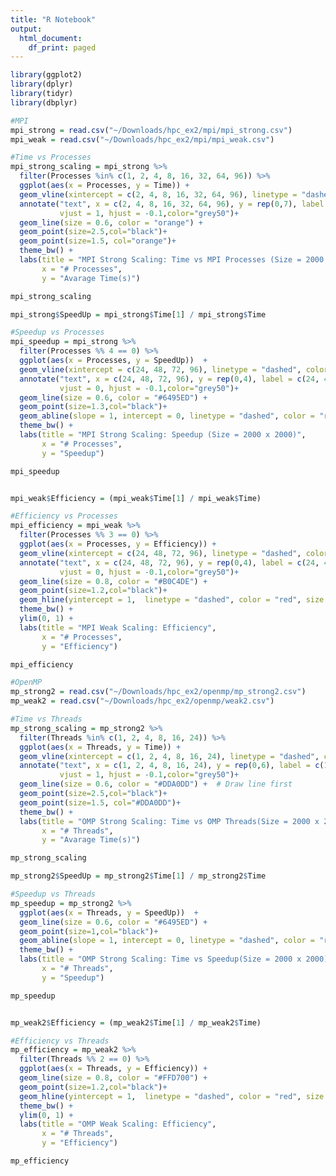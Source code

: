 ```yaml
---
title: "R Notebook"
output:
  html_document:
    df_print: paged
---
```


```r
library(ggplot2)
library(dplyr)
library(tidyr)
library(dbplyr)

#MPI
mpi_strong = read.csv("~/Downloads/hpc_ex2/mpi/mpi_strong.csv")
mpi_weak = read.csv("~/Downloads/hpc_ex2/mpi/mpi_weak.csv")

#Time vs Processes
mpi_strong_scaling = mpi_strong %>%
  filter(Processes %in% c(1, 2, 4, 8, 16, 32, 64, 96)) %>%
  ggplot(aes(x = Processes, y = Time)) + 
  geom_vline(xintercept = c(2, 4, 8, 16, 32, 64, 96), linetype = "dashed", color = "grey")+
  annotate("text", x = c(2, 4, 8, 16, 32, 64, 96), y = rep(0,7), label = c(2, 4, 8, 16, 32, 64, 96), 
           vjust = 1, hjust = -0.1,color="grey50")+
  geom_line(size = 0.6, color = "orange") +
  geom_point(size=2.5,col="black")+
  geom_point(size=1.5, col="orange")+
  theme_bw() +
  labs(title = "MPI Strong Scaling: Time vs MPI Processes (Size = 2000 x 2000)",
       x = "# Processes",
       y = "Avarage Time(s)")

mpi_strong_scaling

mpi_strong$SpeedUp = mpi_strong$Time[1] / mpi_strong$Time

#Speedup vs Processes
mpi_speedup = mpi_strong %>%
  filter(Processes %% 4 == 0) %>%
  ggplot(aes(x = Processes, y = SpeedUp))  +
  geom_vline(xintercept = c(24, 48, 72, 96), linetype = "dashed", color = "grey")+
  annotate("text", x = c(24, 48, 72, 96), y = rep(0,4), label = c(24, 48, 72, 96), 
           vjust = 0, hjust = -0.1,color="grey50")+
  geom_line(size = 0.6, color = "#6495ED") +  
  geom_point(size=1.3,col="black")+
  geom_abline(slope = 1, intercept = 0, linetype = "dashed", color = "red", size = 0.6) +
  theme_bw() + 
  labs(title = "MPI Strong Scaling: Speedup (Size = 2000 x 2000)",
       x = "# Processes",
       y = "Speedup")

mpi_speedup


mpi_weak$Efficiency = (mpi_weak$Time[1] / mpi_weak$Time) 

#Efficiency vs Processes
mpi_efficiency = mpi_weak %>%
  filter(Processes %% 3 == 0) %>%
  ggplot(aes(x = Processes, y = Efficiency)) + 
  geom_vline(xintercept = c(24, 48, 72, 96), linetype = "dashed", color = "grey")+
  annotate("text", x = c(24, 48, 72, 96), y = rep(0,4), label = c(24, 48, 72, 96), 
           vjust = 0, hjust = -0.1,color="grey50")+
  geom_line(size = 0.8, color = "#B0C4DE") + 
  geom_point(size=1.2,col="black")+
  geom_hline(yintercept = 1,  linetype = "dashed", color = "red", size = 0.6) +
  theme_bw() +  
  ylim(0, 1) + 
  labs(title = "MPI Weak Scaling: Efficiency",
       x = "# Processes",
       y = "Efficiency")

mpi_efficiency

```



```r
#OpenMP
mp_strong2 = read.csv("~/Downloads/hpc_ex2/openmp/mp_strong2.csv")
mp_weak2 = read.csv("~/Downloads/hpc_ex2/openmp/weak2.csv")

#Time vs Threads
mp_strong_scaling = mp_strong2 %>%
  filter(Threads %in% c(1, 2, 4, 8, 16, 24)) %>%
  ggplot(aes(x = Threads, y = Time)) + 
  geom_vline(xintercept = c(1, 2, 4, 8, 16, 24), linetype = "dashed", color = "grey")+
  annotate("text", x = c(1, 2, 4, 8, 16, 24), y = rep(0,6), label = c(1, 2, 4, 8, 16, 24), 
           vjust = 1, hjust = -0.1,color="grey50")+
  geom_line(size = 0.6, color = "#DDA0DD") +  # Draw line first
  geom_point(size=2.5,col="black")+
  geom_point(size=1.5, col="#DDA0DD")+
  theme_bw() + 
  labs(title = "OMP Strong Scaling: Time vs OMP Threads(Size = 2000 x 2000)",
       x = "# Threads",
       y = "Avarage Time(s)")

mp_strong_scaling

mp_strong2$SpeedUp = mp_strong2$Time[1] / mp_strong2$Time

#Speedup vs Threads
mp_speedup = mp_strong2 %>%
  ggplot(aes(x = Threads, y = SpeedUp))  +
  geom_line(size = 0.6, color = "#6495ED") + 
  geom_point(size=1,col="black")+
  geom_abline(slope = 1, intercept = 0, linetype = "dashed", color = "red", size = 0.6) +
  theme_bw() + 
  labs(title = "OMP Strong Scaling: Time vs Speedup(Size = 2000 x 2000)",
       x = "# Threads",
       y = "Speedup")

mp_speedup


mp_weak2$Efficiency = (mp_weak2$Time[1] / mp_weak2$Time) 

#Efficiency vs Threads
mp_efficiency = mp_weak2 %>%
  filter(Threads %% 2 == 0) %>%
  ggplot(aes(x = Threads, y = Efficiency)) + 
  geom_line(size = 0.8, color = "#FFD700") + 
  geom_point(size=1.2,col="black")+
  geom_hline(yintercept = 1,  linetype = "dashed", color = "red", size = 0.6) +
  theme_bw() +  
  ylim(0, 1) + 
  labs(title = "OMP Weak Scaling: Efficiency",
       x = "# Threads",
       y = "Efficiency")

mp_efficiency
```

